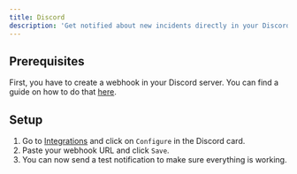 ```yaml
---
title: Discord
description: 'Get notified about new incidents directly in your Discord server.'
---
```


## Prerequisites

First, you have to create a webhook in your Discord server. You can find a guide on how to do that [here](https://support.discord.com/hc/en-us/articles/228383668-Intro-to-Webhooks).

## Setup

1. Go to [Integrations](https://app.spectate.net/integrations) and click on `Configure` in the Discord card.
2. Paste your webhook URL and click `Save`.
3. You can now send a test notification to make sure everything is working.



